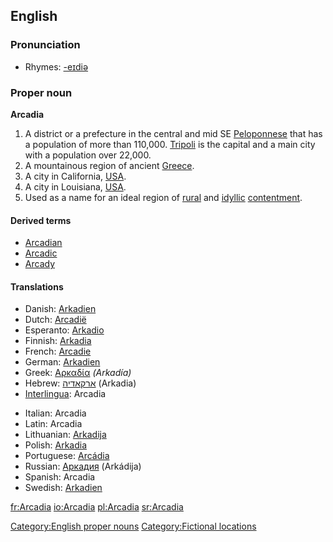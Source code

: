 ==English==
{{wikipedia}}

===Pronunciation===
* Rhymes: [[Rhymes:English:-eɪdiə|-eɪdiə]]

===Proper noun===
'''Arcadia'''

# A district or a prefecture in the central and mid SE [[Peloponnese]] that has a population of more than 110,000. [[Tripoli]] is the capital and a main city with a population over 22,000.
# A mountainous region of ancient [[Greece]].
# A city in California, [[USA]].
# A city in Louisiana, [[USA]].
# Used as a name for an ideal region of [[rural]] and [[idyllic]] [[contentment]].

====Derived terms====
* [[Arcadian]]
* [[Arcadic]]
* [[Arcady]]

====Translations====
{{trans-top|A district or a prefecture in the central and mid SE Peloponnese}}
* Danish: [[Arkadien]]
* Dutch: [[Arcadië]]
* Esperanto: [[Arkadio]]
* Finnish: [[Arkadia]]
* French: [[Arcadie]]
* German: [[Arkadien]]
* Greek: [[Αρκαδία]] ''(Arkadía)'' {{f}}
* Hebrew: [[ארקאדיה]] (Arkadia) {{f}}
* [[Interlingua]]: Arcadia
{{trans-mid}}
* Italian: Arcadia {{f}}
* Latin: Arcadia {{f}}
* Lithuanian: [[Arkadija]]
* Polish: [[Arkadia]] {{f}}
* Portuguese: [[Arcádia]] {{f}}
* Russian: [[Аркадия]] (Arkádija) {{f}}
* Spanish: Arcadia {{f}}
* Swedish: [[Arkadien]]
{{trans-bottom}}

[[Category:English proper nouns]]
[[Category:Fictional locations]]

[[fr:Arcadia]]
[[io:Arcadia]]
[[pl:Arcadia]]
[[sr:Arcadia]]